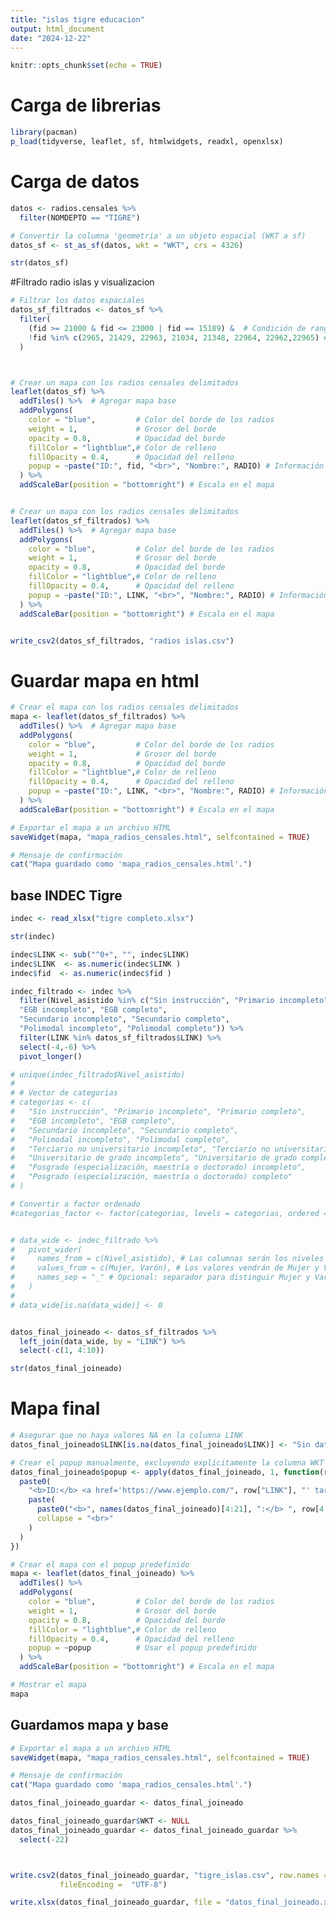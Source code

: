 ```yaml
---
title: "islas tigre educacion"
output: html_document
date: "2024-12-22"
---
```


```r
knitr::opts_chunk$set(echo = TRUE)
```

# Carga de librerias
```r
library(pacman)
p_load(tidyverse, leaflet, sf, htmlwidgets, readxl, openxlsx)
```

# Carga de datos
```r
datos <- radios.censales %>% 
  filter(NOMDEPTO == "TIGRE")

# Convertir la columna 'geometria' a un objeto espacial (WKT a sf)
datos_sf <- st_as_sf(datos, wkt = "WKT", crs = 4326)

str(datos_sf)
```

#Filtrado radio islas y visualizacion
```r

# Filtrar los datos espaciales
datos_sf_filtrados <- datos_sf %>%
  filter(
    (fid >= 21000 & fid <= 23000 | fid == 15189) &  # Condición de rango o valor específico
    !fid %in% c(2965, 21429, 22963, 21034, 21348, 22964, 22962,22965) # Exclusión de valores específicos
  )



# Crear un mapa con los radios censales delimitados
leaflet(datos_sf) %>%
  addTiles() %>%  # Agregar mapa base
  addPolygons(
    color = "blue",         # Color del borde de los radios
    weight = 1,             # Grosor del borde
    opacity = 0.8,          # Opacidad del borde
    fillColor = "lightblue",# Color de relleno
    fillOpacity = 0.4,      # Opacidad del relleno
    popup = ~paste("ID:", fid, "<br>", "Nombre:", RADIO) # Información al hacer clic
  ) %>%
  addScaleBar(position = "bottomright") # Escala en el mapa


# Crear un mapa con los radios censales delimitados
leaflet(datos_sf_filtrados) %>%
  addTiles() %>%  # Agregar mapa base
  addPolygons(
    color = "blue",         # Color del borde de los radios
    weight = 1,             # Grosor del borde
    opacity = 0.8,          # Opacidad del borde
    fillColor = "lightblue",# Color de relleno
    fillOpacity = 0.4,      # Opacidad del relleno
    popup = ~paste("ID:", LINK, "<br>", "Nombre:", RADIO) # Información al hacer clic
  ) %>%
  addScaleBar(position = "bottomright") # Escala en el mapa


write_csv2(datos_sf_filtrados, "radios islas.csv")
```

# Guardar mapa en html
```r
# Crear el mapa con los radios censales delimitados
mapa <- leaflet(datos_sf_filtrados) %>%
  addTiles() %>%  # Agregar mapa base
  addPolygons(
    color = "blue",         # Color del borde de los radios
    weight = 1,             # Grosor del borde
    opacity = 0.8,          # Opacidad del borde
    fillColor = "lightblue",# Color de relleno
    fillOpacity = 0.4,      # Opacidad del relleno
    popup = ~paste("ID:", LINK, "<br>", "Nombre:", RADIO) # Información al hacer clic
  ) %>%
  addScaleBar(position = "bottomright") # Escala en el mapa

# Exportar el mapa a un archivo HTML
saveWidget(mapa, "mapa_radios_censales.html", selfcontained = TRUE)

# Mensaje de confirmación
cat("Mapa guardado como 'mapa_radios_censales.html'.")
```
## base INDEC Tigre
```r
indec <- read_xlsx("tigre completo.xlsx")

str(indec)

indec$LINK <- sub("^0+", "", indec$LINK)
indec$LINK  <- as.numeric(indec$LINK )
indec$fid  <- as.numeric(indec$fid )

indec_filtrado <- indec %>% 
  filter(Nivel_asistido %in% c("Sin instrucción", "Primario incompleto", "Primario completo", 
  "EGB incompleto", "EGB completo", 
  "Secundario incompleto", "Secundario completo", 
  "Polimodal incompleto", "Polimodal completo")) %>% 
  filter(LINK %in% datos_sf_filtrados$LINK) %>% 
  select(-4,-6) %>% 
  pivot_longer()

# unique(indec_filtrado$Nivel_asistido)
# 
# # Vector de categorías
# categorias <- c(
#   "Sin instrucción", "Primario incompleto", "Primario completo", 
#   "EGB incompleto", "EGB completo", 
#   "Secundario incompleto", "Secundario completo", 
#   "Polimodal incompleto", "Polimodal completo", 
#   "Terciario no universitario incompleto", "Terciario no universitario completo", 
#   "Universitario de grado incompleto", "Universitario de grado completo", 
#   "Posgrado (especialización, maestría o doctorado) incompleto", 
#   "Posgrado (especialización, maestría o doctorado) completo"
# )

# Convertir a factor ordenado
#categorias_factor <- factor(categorias, levels = categorias, ordered = TRUE)


# data_wide <- indec_filtrado %>%
#   pivot_wider(
#     names_from = c(Nivel_asistido), # Las columnas serán los niveles educativos
#     values_from = c(Mujer, Varón), # Los valores vendrán de Mujer y Varón
#     names_sep = "_" # Opcional: separador para distinguir Mujer y Varón en las columnas
#   )
# 
# data_wide[is.na(data_wide)] <- 0


datos_final_joineado <- datos_sf_filtrados %>% 
  left_join(data_wide, by = "LINK") %>% 
  select(-c(1, 4:10))

str(datos_final_joineado)
```

# Mapa final
```r
# Asegurar que no haya valores NA en la columna LINK
datos_final_joineado$LINK[is.na(datos_final_joineado$LINK)] <- "Sin datos"

# Crear el popup manualmente, excluyendo explícitamente la columna WKT (geometría)
datos_final_joineado$popup <- apply(datos_final_joineado, 1, function(row) {
  paste0(
    "<b>ID:</b> <a href='https://www.ejemplo.com/", row["LINK"], "' target='_blank'>", row["LINK"], "</a><br>",
    paste(
      paste0("<b>", names(datos_final_joineado)[4:21], ":</b> ", row[4:21]), # Excluir LINK y WKT
      collapse = "<br>"
    )
  )
})

# Crear el mapa con el popup predefinido
mapa <- leaflet(datos_final_joineado) %>%
  addTiles() %>%
  addPolygons(
    color = "blue",         # Color del borde de los radios
    weight = 1,             # Grosor del borde
    opacity = 0.8,          # Opacidad del borde
    fillColor = "lightblue",# Color de relleno
    fillOpacity = 0.4,      # Opacidad del relleno
    popup = ~popup          # Usar el popup predefinido
  ) %>%
  addScaleBar(position = "bottomright") # Escala en el mapa

# Mostrar el mapa
mapa

```
## Guardamos mapa y base
```r

# Exportar el mapa a un archivo HTML
saveWidget(mapa, "mapa_radios_censales.html", selfcontained = TRUE)

# Mensaje de confirmación
cat("Mapa guardado como 'mapa_radios_censales.html'.")

datos_final_joineado_guardar <- datos_final_joineado

datos_final_joineado_guardar$WKT <- NULL
datos_final_joineado_guardar <- datos_final_joineado_guardar %>% 
  select(-22)



write.csv2(datos_final_joineado_guardar, "tigre_islas.csv", row.names = F, 
           fileEncoding =  "UTF-8")

write.xlsx(datos_final_joineado_guardar, file = "datos_final_joineado.xlsx", overwrite = TRUE)


```

